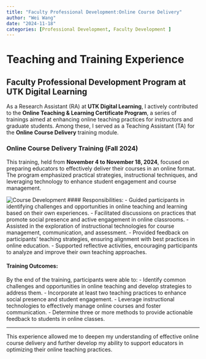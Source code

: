 ```yaml
---
title: "Faculty Professional Development:Online Course Delivery"
author: "Wei Wang"
date: "2024-11-18"
categories: [Professional Development, Faculty Development ]
---
```


# Teaching and Training Experience

## Faculty Professional Development Program at UTK Digital Learning

As a Research Assistant (RA) at **UTK Digital Learning**, I actively contributed to the **Online Teaching & Learning Certificate Program**, a series of trainings aimed at enhancing online teaching practices for instructors and graduate students. Among these, I served as a Teaching Assistant (TA) for the **Online Course Delivery** training module.

### Online Course Delivery Training (Fall 2024)

This training, held from **November 4 to November 18, 2024**, focused on preparing educators to effectively deliver their courses in an online format. The program emphasized practical strategies, instructional techniques, and leveraging technology to enhance student engagement and course management.

![Course Development](Course%20Delivery.png) \#### Responsibilities: - Guided participants in identifying challenges and opportunities in online teaching and learning based on their own experiences. - Facilitated discussions on practices that promote social presence and active engagement in online classrooms. - Assisted in the exploration of instructional technologies for course management, communication, and assessment. - Provided feedback on participants' teaching strategies, ensuring alignment with best practices in online education. - Supported reflective activities, encouraging participants to analyze and improve their own teaching approaches.

#### Training Outcomes:

By the end of the training, participants were able to: - Identify common challenges and opportunities in online teaching and develop strategies to address them. - Incorporate at least two teaching practices to enhance social presence and student engagement. - Leverage instructional technologies to effectively manage online courses and foster communication. - Determine three or more methods to provide actionable feedback to students in online classes.

------------------------------------------------------------------------

This experience allowed me to deepen my understanding of effective online course delivery and further develop my ability to support educators in optimizing their online teaching practices.
